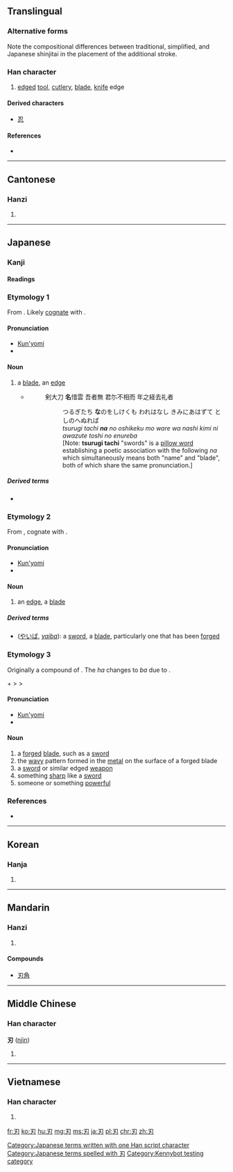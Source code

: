 {{also|刄}}
==Translingual==
{{ja-forms|刃|刃|刃}}

===Alternative forms===
Note the compositional differences between traditional, simplified, and Japanese shinjitai in the placement of the additional stroke.

===Han character===
{{Han char|rn=18|rad=刀|as=01|sn=3|four=1742<sub>0</sub>|canj=尸竹戈 (SHI)|ids=⿹[[刀]][[丿]]}}

# [[edge]]d [[tool]], [[cutlery]], [[blade]], [[knife]] edge

====Derived characters====
* [[忍]]

====References====
* {{Han ref|kx=0136.020|dkj=01850|dj=0304.070|hdz=10320.030|uh=5203|ud=20995|bh=A462|bd=42082}}

----

==Cantonese==

===Hanzi===
{{yue-hanzi|jyut=|y=yan6}}

# {{defn|lang=yue|sort=刀01}}

----

==Japanese==
{{wikipedia|lang=ja}}
{{wikipedia|Blade}}

===Kanji===
{{ja-kanji|grade=c|rs=刀01}}

====Readings====
{{ja-readings
|goon=[[にん]] (nin)
|kanon=[[じん]] (jin)
|kun=[[は]] (ha), [[な]] (na), [[やいば]] (yaiba), {{qualifier|rare}} [[きる|き-る]] (ki-ru)
|nanori=[[ち]] (chi), [[と]] (to)
}}

===Etymology 1===
From {{etyl|ojp|ja|sort=な}}.  Likely [[cognate]] with {{etyl|ko|-}} {{term|lang=ko|날|tr=nal||blade}}.

====Pronunciation====
* [[訓読み|Kun'yomi]]
* {{IPA|lang=ja|/na/|[nä]}}

====Noun====
{{ja-noun|k|hira=な|rom=na}}

# {{context|lang=ja|sort=な|obsolete}} a [[blade]], an [[edge]]
#* {{RQ:Man'yōshū|4|616}}
#*: 剣大刀 '''名'''惜雲 吾者無 君尓不相而 年之経去礼者
#*:: つるぎたち '''な'''のをしけくも われはなし きみにあはずて としのへぬれば
#*:: ''tsurugi tachi '''na''' no oshikeku mo ware wa nashi kimi ni awazute toshi no enureba''
#*:: [Note: '''tsurugi tachi''' "swords" is a [[w:Makurakotoba|pillow word]] establishing a poetic association with the following ''na'' which simultaneously means both "name" and "blade", both of which share the same pronunciation.]

=====Derived terms=====
* {{ja-l|刀|かたな|katana}}

===Etymology 2===
From {{etyl|ojp|ja|sort=は}}, cognate with {{term|lang=ja|歯|tr=ha||tooth}}.

====Pronunciation====
* [[訓読み|Kun'yomi]]
* {{IPA|lang=ja|/ha/|[hä]}}

====Noun====
{{ja-noun|k|hira=は|rom=ha}}

# an [[edge]], a [[blade]]

=====Derived terms=====
* {{lang|ja|刃}} ([[やいば]], ''[[yaiba#Japanese|yaiba]]''): a [[sword]], a [[blade]], particularly one that has been [[forged]]

===Etymology 3===
Originally a compound of {{compound|lang=ja|sort=やいば|焼き|tr1=yaki|t1=burned, fired|刃|tr2=ha|t2=edge, blade}}.  The ''ha'' changes to ''ba'' due to {{rendaku|やいば}}.

{{IPAchar|/jaki/}} + {{IPAchar|/ha/}} > {{IPAchar|/jakiba/}} > {{IPAchar|/jaiba/}}

====Pronunciation====
* [[訓読み|Kun'yomi]]
* {{IPA|lang=ja|/ja.i.ba/|[jäibä]}}

====Noun====
{{ja-noun|k|hira=やいば|rom=yaiba}}

# a [[forged]] [[blade]], such as a [[sword]]
# the [[wavy]] pattern formed in the [[metal]] on the surface of a forged blade
# a [[sword]] or similar edged [[weapon]]
# something [[sharp]] like a [[sword]]
# someone or something [[powerful]]

===References===
* {{R:Man'yōshū 1}}

[[Category:Japanese terms written with one Han script character]]
[[Category:Japanese terms spelled with 刃]]
[[Category:Kennybot testing category]]
----

==Korean==

===Hanja===
{{ko-hanja|hangeul=인|rv=in|mr=in}}

# {{defn|lang=ko|sort=刀01}}

----

==Mandarin==

===Hanzi===
{{cmn-hanzi|pin=[[rèn]] ([[ren4]])|wg=jen<sup>4</sup>}}

# {{defn|lang=cmn|sort=刀01}}

====Compounds====
* [[刃角]]

----

==Middle Chinese==

===Han character===
'''刃''' ([[njìn]])

# {{defn|lang=ltc|sort=刀01}}

----

==Vietnamese==

===Han character===
{{vi-hantu|[[nhận]], [[nhẫn]], [[nhấn]]|rs=刀01}}

# {{defn|lang=vi|sort=刀01}}

[[fr:刃]]
[[ko:刃]]
[[hu:刃]]
[[mg:刃]]
[[ms:刃]]
[[ja:刃]]
[[pl:刃]]
[[chr:刃]]
[[zh:刃]]
